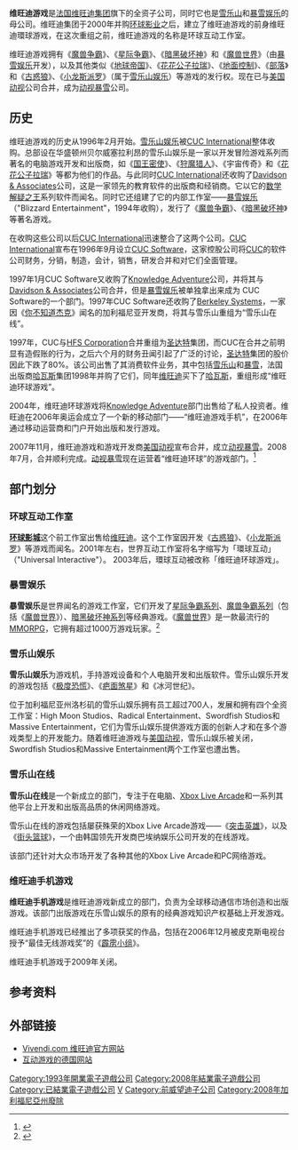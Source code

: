 {{noteTA
|T=zh-cn:维旺迪游戏; zh-tw:威望迪遊戲;
|G1=Games
|1=zh-cn:冰河世纪; zh-tw:冰原歷險記; zh-hk:冰河世紀;
}}
{{Infobox Company
|company_name=维旺迪游戏
| former_name =1993年（环球互动工作室）<br /> 2003年（维旺迪环球游戏）<br /> 2006年（维旺迪游戏）
|fate=与[[美国动视|美国动视]]合并
|successor=[[动视暴雪|动视暴雪]]
|company_logo=[[File:Vivendi_Games_Logo.png|160px]]
|company_type= 
|foundation={{Start date and age|df=yes|1996|07|24}}
|defunct= {{End date and age|df=yes|2008|07|10}} 
|location=
|key_people=
|industry=[[电子游戏产业|电子游戏产业]]
|products=
|revenue=
|num_employees=
|parent=
|subsid= 
|homepage=
|footnotes=
}}

'''维旺迪游戏'''是[[法国|法国]][[维旺迪|维旺迪集团]]旗下的全资子公司，同时它也是[[雪乐山|雪乐山]]和[[暴雪娱乐|暴雪娱乐]]的母公司。维旺迪集团于2000年并购[[环球影业|环球影业]]之后，建立了维旺迪游戏的前身维旺迪環球游戏，在这次重组之前，维旺迪游戏的名称是环球互动工作室。

维旺迪游戏拥有《[[魔兽争霸|魔兽争霸]]》、《[[星际争霸|星际争霸]]》、《[[暗黑破坏神|暗黑破坏神]]》和《[[魔兽世界|魔兽世界]]》（由[[暴雪娱乐|暴雪娱乐]]开发），以及其他类似《[[地球帝国_(游戏)|地球帝国]]》、《[[花花公子拉瑞|花花公子拉瑞]]》、《[[地面控制|地面控制]]》、《[[部落_(遊戲)|部落]]》和《[[古惑狼|古惑狼]]》、《[[小龙斯派罗|小龙斯派罗]]》（属于[[雪乐山娱乐|雪乐山娱乐]]）等游戏的发行权。现在已与[[美国动视|美国动视]]公司合并，成为[[动视暴雪|动视暴雪]]公司。

== 历史 ==
维旺迪游戏的历史从1996年2月开始。[[雪乐山娱乐|雪乐山娱乐]]被[[CUC_International|CUC International]]整体收购。总部设在华盛顿州贝尔威塞拉利昂的雪乐山娱乐是一家以开发冒险游戏系列而著名的电脑游戏开发和出版商，如《[[国王密使|国王密使]]》、《[[狩魔猎人|狩魔猎人]]》、《宇宙传奇》和《[[花花公子拉瑞|花花公子拉瑞]]》等都为他们的作品。与此同时[[CUC_International|CUC International]]还收购了[[Davidson_&_Associates|Davidson & Associates]]公司，这是一家领先的教育软件的出版商和经销商。它以它的[[数学解疑之王|数学解疑之王]]系列软件而闻名。同时它还组建了它的内部工作室——[[暴雪娱乐|暴雪娱乐]]（"Blizzard Entertainment"，1994年收购），发行了《[[魔兽争霸|魔兽争霸]]》、《[[暗黑破坏神|暗黑破坏神]]》等著名游戏。

在收购这些公司以后[[CUC_International|CUC International]]迅速整合了这两个公司。[[CUC_International|CUC International]]宣布在1996年9月设立[[CUC_Software|CUC Software]]，这家控股公司将[[CUC_(公司)|CUC]]的软件公司财务，分销，制造，会计，销售，研发合并和对它们全面管理。

1997年1月CUC Software又收购了[[Knowledge_Adventure|Knowledge Adventure]]公司，并将其与[[Davidson_&_Associates|Davidson & Associates]]公司合并，但是[[暴雪娱乐|暴雪娱乐]]被单独拿出来成为 CUC Software的一个部门。1997年CUC Software还收购了[[Berkeley_Systems|Berkeley Systems]]，一家因《[[你不知道杰克|你不知道杰克]]》闻名的加利福尼亚开发商，将其与雪乐山重组为“雪乐山在线”。

1997年，CUC与[[HFS_Corporation|HFS Corporation]]合并重组为[[圣达特|圣达特]]集团，而CUC在合并之前明显有造假账的行为，之后六个月的财务丑闻引起了广泛的讨论，[[圣达特|圣达特]]集团的股价因此下跌了80%。该公司出售了其消费软件业务，其中包括[[雪乐山|雪乐山]]和[[暴雪娛樂|暴雪]]，法国出版商[[哈瓦斯|哈瓦斯]]集团1998年并购了它们，同年[[维旺迪|维旺迪]]买下了[[哈瓦斯|哈瓦斯]]，重组形成“维旺迪环球游戏”。

2004年，维旺迪环球游戏将[[Knowledge_Adventure|Knowledge Adventure]]部门出售给了私人投资者。维旺迪在2006年奥运会成立了一个新的移动部门——“维旺迪游戏手机”，在2006年通过移动运营商和门户开始出版和发行游戏。

2007年11月，维旺迪游戏和游戏开发商[[美国动视|美国动视]]宣布合并，成立[[动视暴雪|动视暴雪]]。2008年7月，合并顺利完成。[[动视暴雪|动视暴雪]]现在运营着“维旺迪环球”的游戏部门。<ref name="actblizmerger">{{cite press release
  | title = VIVENDI AND ACTIVISION TO CREATE ACTIVISION BLIZZARD – World’s Largest, Most Profitable Pure-Play Video Game Publisher
  | publisher = [[Activision|Activision]], [[Vivendi|Vivendi]]
  | date = 2007-12-02
  | url = http://www.activisionblizzard.com/pressReleases/pr120207.php
  | accessdate = 2007-12-02
  | archive-date = 2008-04-09
  | archive-url = https://web.archive.org/web/20080409211320/http://www.activisionblizzard.com/pressReleases/pr120207.php
  | dead-url = yes
  }}</ref>

== 部门划分 ==
=== 环球互动工作室 ===
'''[[环球影城|环球影城]]'''这个前工作室出售给[[维旺迪|维旺迪]]。这个工作室因开发《[[古惑狼|古惑狼]]》、《[[小龙斯派罗|小龙斯派罗]]》等游戏而闻名。2001年左右，世界互动工作室将名字缩写为「環球互动」（"Universal Interactive"）。 2003年后，環球互动被改称「维旺迪环球游戏」。

=== 暴雪娱乐 ===
{{Main|暴雪娱乐}}
'''暴雪娱乐'''是世界闻名的游戏工作室，它们开发了[[星际争霸系列|星际争霸系列]]、[[魔兽争霸系列|魔兽争霸系列]]（包括《[[魔兽世界|魔兽世界]]》）、[[暗黑破坏神系列|暗黑破坏神系列]]等经典游戏。《[[魔兽世界|魔兽世界]]》是一款最流行的[[MMORPG|MMORPG]]，它拥有超过1000万游戏玩家。<ref>{{cite web |url=http://game.21cn.com/zhuanqu/wow/news/main/2008/01/23/4277011.shtml |title=World Of Warcraft Reaches 10 Million Mark |date=2008-01-22 |accessdate=2009-01-29 |publisher=21CN游戏频道 |deadurl=yes |archiveurl=https://web.archive.org/web/20080201111908/http://game.21cn.com/zhuanqu/wow/news/main/2008/01/23/4277011.shtml |archivedate=2008-02-01 }}</ref>

=== 雪乐山娱乐 ===
{{Main|雪乐山}}
'''雪乐山娱乐'''为游戏机，手持游戏设备和个人电脑开发和出版软件。雪乐山娱乐开发的游戏包括《[[极度恐慌|极度恐慌]]》、《[[疤面煞星|疤面煞星]]》和《冰河世纪》。

位于加利福尼亚州洛杉矶的雪乐山娱乐拥有员工超过700人，发展和拥有四个全资工作室：High Moon Studios、Radical Entertainment、Swordfish Studios和Massive Entertainment，它们为雪乐山娱乐提供游戏方面的创新人才和在多个游戏类型上的开发能力。随着维旺迪游戏与[[美国动视|美国动视]]，雪乐山娱乐被关闭，Swordfish Studios和Massive Entertainment两个工作室也遭出售。

=== 雪乐山在线 ===
{{Main|雪乐山在线}}
'''雪乐山在线'''是一个新成立的部门，专注于在电脑、[[Xbox_Live_Arcade|Xbox Live Arcade]]和一系列其他平台上开发和出版高品质的休闲网络游戏。

雪乐山在线的游戏包括屡获殊荣的Xbox Live Arcade游戏——《[[突击英雄|突击英雄]]》，以及《[[街头篮球_(游戏)|街头篮球]]》，一个由韩国领先开发商巴埃纳娱乐公司开发的在线游戏。

该部门还针对大众市场开发了各种其他的Xbox Live Arcade和PC网络游戏。

=== 维旺迪手机游戏 ===
'''维旺迪手机游戏'''是维旺迪游戏新成立的部门，负责为全球移动通信市场创造和出版游戏。该部门出版游戏在乐雪山娱乐的原有的经典游戏知识产权基础上开发游戏。

维旺迪手机游戏已经推出了多项获奖的作品，包括在2006年12月被皮克斯电视台授予“最佳无线游戏奖”的《[[霹雳小组|霹雳小组]]》。

维旺迪手机游戏于2009年关闭。

== 参考资料 ==
{{reflist}}

== 外部链接 ==
* [http://www.vivendi.com/ Vivendi.com 维旺迪官方网站] {{Wayback|url=http://www.vivendi.com/ |date=20090106141721 }}
* [http://www.havas.de/ 互动游戏的德国网站] {{Wayback|url=http://www.havas.de/ |date=20210211114652 }}

{{DEFAULTSORT:Vivendi Games}}
[[Category:1993年開業電子遊戲公司|Category:1993年開業電子遊戲公司]]
[[Category:2008年結業電子遊戲公司|Category:2008年結業電子遊戲公司]]
[[Category:已結業電子遊戲公司|Category:已結業電子遊戲公司]]
[[Category:法國電子遊戲公司|V]]
[[Category:前威望迪子公司|Category:前威望迪子公司]]
[[Category:2008年加利福尼亞州廢除|Category:2008年加利福尼亞州廢除]]